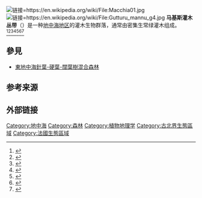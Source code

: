 {{expand|time=2016-07-21T12:39:17+00:00}}
[[File:Macchia01.jpg|链接=https://en.wikipedia.org/wiki/File:Macchia01.jpg]]
[[File:Gutturu_mannu_g4.jpg|链接=https://en.wikipedia.org/wiki/File:Gutturu_mannu_g4.jpg]]
'''马基斯灌木丛带'''（{{lang-en|Maquis shrubland}}）是一种[[地中海盆地|地中海地区]]的灌木生物群落，通常由密集生常绿灌木组成。<ref name="MarCavShrublands2">{{cite book|url=https://books.google.com/books?id=RNvzrqO0HuEC&pg=PA491&dq=maquis+shrubland&hl=de&sa=X&ved=0ahUKEwjB8YKmgK3JAhVM7hoKHQNTAE8Q6AEINzAE#v=onepage&q=maquis%20shrubland&f=false|title=Habitats of the world.|date=2006|publisher=Marshall Cavendish|accessdate=26 November 2015|isbn=978-0761475231|location=New York|pages=488, 492–493|archive-date=2020-09-17|archive-url=https://web.archive.org/web/20200917131624/https://books.google.com/books?id=RNvzrqO0HuEC&pg=PA491&dq=maquis+shrubland&hl=de&sa=X&ved=0ahUKEwjB8YKmgK3JAhVM7hoKHQNTAE8Q6AEINzAE#v=onepage&q=maquis%20shrubland&f=false|dead-url=no}}</ref><ref name="SoilOfItaly3">{{cite book|url=https://books.google.com/books?id=MbhEAAAAQBAJ&pg=PA86&dq=macchia+degradation&hl=de&sa=X&ved=0ahUKEwi_yeHfgK3JAhUJLhoKHUo-BqsQ6AEIHDAA#v=onepage&q=macchia%20erosion&f=false|title=The soils of Italy|last2=Dazzi|first2=Carmelo (ed.)|date=2013|publisher=Springer|accessdate=26 November 2015|isbn=978-9400756410|location=Dordrecht|pages=30,78,80,83,255,283|last1=Costantini|first1=Edoardo A.C. (ed.)|archive-date=2020-08-27|archive-url=https://web.archive.org/web/20200827121127/https://books.google.com/books?id=MbhEAAAAQBAJ&pg=PA86&dq=macchia+degradation&hl=de&sa=X&ved=0ahUKEwi_yeHfgK3JAhUJLhoKHUo-BqsQ6AEIHDAA#v=onepage&q=macchia%20erosion&f=false|dead-url=no}}</ref><ref name="RSA-172">{{cite book|url=https://books.google.com/books?id=7DlWBQAAQBAJ&pg=PA63&dq=maquis+shrubland&hl=de&sa=X&ved=0ahUKEwjB8YKmgK3JAhVM7hoKHQNTAE8Q6AEIWjAJ#v=snippet&q=shrubland&f=false|title=The Archaeology of Bronze Age Iberia: Argaric Societies (Routledge Studies in Archaeology)|last2=Montón Subías|first2=Sandra|last3=Sánchez Romero|first3=Margarita|date=December 10, 2014|publisher=Routledge|accessdate=26 November 2015|isbn=978-1138821330|edition=Routledge Studies in Archaeology (Book 17)|pages=63–64|last1=Aranda Jimenez|first1=Gonzalo|archive-date=2020-10-19|archive-url=https://web.archive.org/web/20201019002933/https://books.google.com/books?id=7DlWBQAAQBAJ&pg=PA63&dq=maquis+shrubland&hl=de&sa=X&ved=0ahUKEwjB8YKmgK3JAhVM7hoKHQNTAE8Q6AEIWjAJ#v=snippet&q=shrubland&f=false|dead-url=no}}</ref><ref name="CretanLS2">{{cite book|url=https://books.google.com/books?id=k4dHmA9jq4wC&pg=PA75&dq=maquis+shrubland&hl=de&sa=X&ved=0ahUKEwjw78qxgK3JAhXMhhoKHQ_vDos4ChDoAQgqMAI#v=snippet&q=degradation&f=false|title=The making of the Cretan landscape|last2=Moody|first2=Jennifer|date=1994|publisher=Manchester University Press|accessdate=26 November 2015|isbn=978-0719036477|location=Manchester|pages=14, 23, 96|last1=Rackham|first1=Oliver|archive-date=2020-11-08|archive-url=https://web.archive.org/web/20201108144618/https://books.google.com/books?id=k4dHmA9jq4wC&pg=PA75&dq=maquis+shrubland&hl=de&sa=X&ved=0ahUKEwjw78qxgK3JAhXMhhoKHQ_vDos4ChDoAQgqMAI#v=snippet&q=degradation&f=false|dead-url=no}}</ref><ref name="AGEco2">{{cite book|url=https://books.google.com/books?id=wU9FCQAAQBAJ&pg=PA73&dq=maquis+shrubland&hl=de&sa=X&ved=0ahUKEwjw78qxgK3JAhXMhhoKHQ_vDos4ChDoAQhdMAk#v=onepage&q=maquis%20shrubland&f=false|title=Making of the ancient greek economy : institutions,markets, and growth in the city-states.|last2=Rendall|first2=Steven (translator)|date=2015|publisher=Princeton Univ Press|accessdate=26 November 2015|isbn=978-0691144702|location=[S.l.]|pages=38, 73, 75,|last1=Bresson|first1=Alain|archive-date=2020-08-18|archive-url=https://web.archive.org/web/20200818070522/https://books.google.com/books?id=wU9FCQAAQBAJ&pg=PA73&dq=maquis+shrubland&hl=de&sa=X&ved=0ahUKEwjw78qxgK3JAhXMhhoKHQ_vDos4ChDoAQhdMAk#v=onepage&q=maquis%20shrubland&f=false|dead-url=no}}</ref><ref name="Egerton2">{{Cite journal|title=A history of the ecological sciences: early Greek origins|url=http://esapubs.org/bulletin/current/history_list/history_part1.pdf|last=Egerton|first=F. N.|journal=Bulletin of the Ecological Society of America|issue=1|year=2001|volume=82|pages=93–97|format=PDF|access-date=2016-07-21|archive-date=2012-08-17|archive-url=https://web.archive.org/web/20120817014234/http://esapubs.org/bulletin/current/history_list/history_part1.pdf|dead-url=yes}}</ref><ref name="Hughes">{{Cite journal|title=Ecology in ancient Greece|url=http://www.informaworld.com/smpp/content~db=all~content=a902027058|last=Hughes|first=J. D.|journal=Inquiry|issue=2|doi=10.1080/00201747508601756|year=1975|volume=18|pages=115–125|access-date=2016-07-21|archive-date=2020-04-13|archive-url=https://web.archive.org/web/20200413101737/https://taylorandfrancis.com/|dead-url=no}}</ref>

==參見==
*[[東地中海針葉-硬葉-闊葉樹混合森林|東地中海針葉-硬葉-闊葉樹混合森林]]

== 参考来源 ==
{{Reflist}}

== 外部链接 ==
{{Commons category|Maquis shrubland}}

[[Category:地中海|Category:地中海]]
[[Category:森林|Category:森林]]
[[Category:植物地理学|Category:植物地理学]]
[[Category:古北界生態區域|Category:古北界生態區域]]
[[Category:法國生態區域|Category:法國生態區域]]